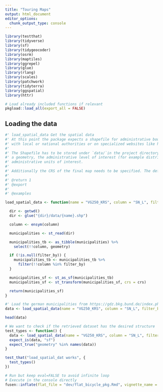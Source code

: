```yaml
---
title: "Touring Maps"
output: html_document
editor_options: 
  chunk_output_type: console
---
```


```r
library(testthat)
library(tidyverse)
library(sf)
library(tidygeocoder)
library(osrm)
library(maptiles)
library(ggrepel)
library(glue)
library(rlang)
library(scales)
library(patchwork)
library(tidyterra)
library(ggspatial)
library(httr)
```

<!--
 You need to run the 'description' chunk in the '0-dev_history.Rmd' file before continuing your code there.
-->

```r
# Load already included functions if relevant
pkgload::load_all(export_all = FALSE)
```

## Loading the data

```r
#' load_spatial_data Get the spatial data
#' At this point the package expects a shapefile for administrative boundaries. This data can be found
#' with local or national authorities or on specialized websites like https://www.diva-gis.org/.
#'
#' The Shapefile has to be stored under `data/`in the project directory and needs to contain a column with
#' a geometry, the administrative level of interest (for example districts) and a unique identifier for the 
#' administrative units of interest.
#'
#' Additionally the CRS of the final map needs to be specified. The default value is WGS84.
#'
#' @return 1
#' @export
#'
#' @examples

load_spatial_data <- function(name = "VG250_KRS", column = "SN_L", filter_by = NULL, crs = 25832) {

  dir <- getwd()
  dir <- glue("{dir}/data/{name}.shp")

  column <- ensym(column)

  municipalities <- st_read(dir)

  municipalities_tb <- as_tibble(municipalities) %>%
    select(!!column, geometry)

  if (!is.null(filter_by)) {
    municipalities_tb <- municipalities_tb %>%
      filter(!!column %in% filter_by)
  }

  municipalities_sf <- st_as_sf(municipalities_tb)
  municipalities_sf <- st_transform(municipalities_sf, crs = crs)

  return(municipalities_sf)
}
```


```r
#' Load the german municipalities from https://gdz.bkg.bund.de/index.php/default/digitale-geodaten/verwaltungsgebiete/verwaltungsgebiete-1-250-000-stand-01-01-vg250-01-01.html
data <- load_spatial_data(name = "VG250_KRS", column = "SN_L", filter_by = NULL, crs = 25832)

head(data)
```

```r
# We want to check if the retrieved dataset has the desired structure
test_types <- function() {
  data <- load_spatial_data(name = "VG250_KRS", column = "SN_L", filter_by = NULL, crs = 25832)
  expect_is(data, "sf") 
  expect_true("geometry" %in% names(data))
}

test_that("load_spatial_dat works", {
  test_types()
})
```

```r
# Run but keep eval=FALSE to avoid infinite loop
# Execute in the console directly
fusen::inflate(flat_file = "dev/flat_bicycle_pkg.Rmd", vignette_name = "Minimal")
```
